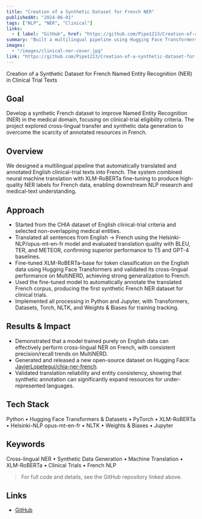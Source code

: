 ```yaml
---
title: "Creation of a Synthetic Dataset for French NER"
publishedAt: "2024-06-01"
tags: ["NLP", "NER", "Clinical"]
links:
  - { label: "GitHub", href: "https://github.com/Pipe1213/Creation-of-a-synthetic-dataset-for-French-NER-in-clinical-trial-texts" }
summary: "Built a multilingual pipeline using Hugging Face Transformers and XLM-RoBERTa fine-tuning to create the first synthetic French NER dataset for clinical-trial texts. Combined neural translation and cross-lingual transfer to overcome data scarcity in the medical domain."
images:
  - "/images/clinical-ner-cover.jpg"
link: "https://github.com/Pipe1213/Creation-of-a-synthetic-dataset-for-French-NER-in-clinical-trial-texts"
---
```


Creation of a Synthetic Dataset for French Named Entity Recognition (NER) in Clinical Trial Texts

## Goal
Develop a synthetic French dataset to improve Named Entity Recognition (NER) in the medical domain, focusing on clinical-trial eligibility criteria. The project explored cross-lingual transfer and synthetic data generation to overcome the scarcity of annotated resources in French.

## Overview
We designed a multilingual pipeline that automatically translated and annotated English clinical-trial texts into French. The system combined neural machine translation with XLM-RoBERTa fine-tuning to produce high-quality NER labels for French data, enabling downstream NLP research and medical-text understanding.

## Approach

- Started from the CHIA dataset of English clinical-trial criteria and selected non-overlapping medical entities.
- Translated all sentences from English → French using the Helsinki-NLP/opus-mt-en-fr model and evaluated translation quality with BLEU, TER, and METEOR, confirming superior performance to T5 and GPT-4 baselines.
- Fine-tuned XLM-RoBERTa-base for token classification on the English data using Hugging Face Transformers and validated its cross-lingual performance on MultiNERD, achieving strong generalization to French.
- Used the fine-tuned model to automatically annotate the translated French corpus, producing the first synthetic French NER dataset for clinical trials.
- Implemented all processing in Python and Jupyter, with Transformers, Datasets, Torch, NLTK, and Weights & Biases for training tracking.

## Results & Impact

- Demonstrated that a model trained purely on English data can effectively perform cross-lingual NER on French, with consistent precision/recall trends on MultiNERD.
- Generated and released a new open-source dataset on Hugging Face: [JavierLopetegui/chia-ner-french](https://huggingface.co/datasets/JavierLopetegui/chia-ner-french).
- Validated translation reliability and entity consistency, showing that synthetic annotation can significantly expand resources for under-represented languages.

## Tech Stack
Python • Hugging Face Transformers & Datasets • PyTorch • XLM-RoBERTa • Helsinki-NLP opus-mt-en-fr • NLTK • Weights & Biases • Jupyter

## Keywords
Cross-lingual NER • Synthetic Data Generation • Machine Translation • XLM-RoBERTa • Clinical Trials • French NLP

> For full code and details, see the GitHub repository linked above.

## Links
- [GitHub](https://github.com/Pipe1213/Creation-of-a-synthetic-dataset-for-French-NER-in-clinical-trial-texts)
